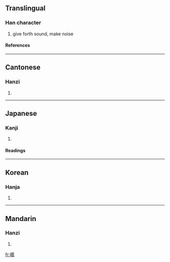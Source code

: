 ==Translingual==
===Han character===
{{Han char|rn=30|rad=口|as=14|sn=17|four=6402<sub>7</sub>|canj=口廿卜月 (RTYB)}}
# give forth sound, make noise
====References====
{{Han ref|kx=0211.360|dkj=04458|dj=0434.280|hdz=10688.100|uh=5686|ud=22150|bh=ECC3|bd=60611}}
----
==Cantonese==
===Hanzi===
{{yue-hanzi|jyut=|y=hou1}}
# {{defn|Cantonese}}
----
==Japanese==
===Kanji===
{{ja-kanji|grade=|rs=口14}}
# {{defn|Japanese}} 
====Readings====
{{ja-readings|on=[[こう]] (kō)|kun=[[さけぶ]] (sakebu)}}
----
==Korean==
===Hanja===
{{ko-hanja|hangeul=효|rv=hyo|mr=hyo}}
# {{defn|Korean}}
----
==Mandarin==
===Hanzi===
{{cmn-hanzi|pin=[[hāo]] (hao1)|wg=hao<sup>1</sup>}}
# {{defn|Mandarin}}

[[fr:嚆]]
